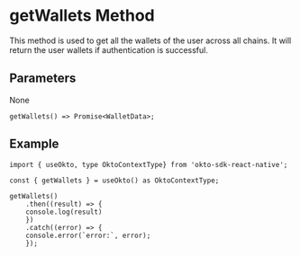 
# getWallets Method
This method is used to get all the wallets of the user across all chains. It will return the user wallets if authentication is successful.

## Parameters
None

```tsx copy
getWallets() => Promise<WalletData>;
```

## Example
```tsx copy
import { useOkto, type OktoContextType} from 'okto-sdk-react-native';

const { getWallets } = useOkto() as OktoContextType;

getWallets()
    .then((result) => {
    console.log(result)
    })
    .catch((error) => {
    console.error(`error:`, error);
    });
```
